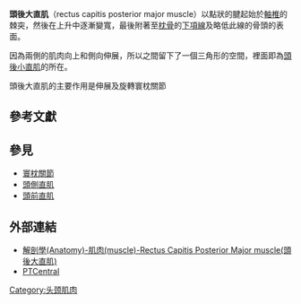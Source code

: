 {{Infobox muscle
| Name        = 頭後大直肌
| Latin       = Musculus rectus capitis posterior major
| Image       = Rectus capitis posterior major muscle.PNG
| Caption     = 背部深層肌肉 
| Origin      = [[軸椎|軸椎]]的[[棘突|棘突]]
| Insertion   = [[枕骨|枕骨]]的[[下項線|下項線]]
| Action      = Ipsilateral rotation of head and extension
| Blood       = {{le|Occipital artery}}
| Nerve       = [[枕下神經|枕下神經]]的[[後支|後支]]
<!--
| GraySubject  = 116 
| GrayPage     = 401 
| DorlandsPre  = m_22 
| DorlandsSuf  = 12550460  
-->
}}
'''頭後大直肌'''（rectus capitis posterior major muscle）以點狀的腱起始於[[軸椎|軸椎]]的棘突，然後在上升中逐漸變寬，最後附著至[[枕骨|枕骨]]的[[下項線|下項線]]及略低此線的骨頭的表面。

因為兩側的肌肉向上和側向伸展，所以之間留下了一個三角形的空間，裡面即為[[頭後小直肌|頭後小直肌]]的所在。

頭後大直肌的主要作用是伸展及旋轉寰枕關節

==參考文獻==
{{refbegin}}
{{Gray's}}
{{refend}}

==參見==
* [[寰枕關節|寰枕關節]]
* [[頭側直肌|頭側直肌]]
* [[頭前直肌|頭前直肌]]

==外部連結==
*[http://smallcollation.blogspot.com/2013/02/anatomy-muscle-rectus-capitis-posterior.html 解剖學(Anatomy)-肌肉(muscle)-Rectus Capitis Posterior Major muscle(頭後大直肌)] {{Wayback|url=http://smallcollation.blogspot.com/2013/02/anatomy-muscle-rectus-capitis-posterior.html |date=20190617011752 }}
* [https://web.archive.org/web/20050804024427/http://www.ptcentral.com/muscles/musclehead.html#rectus%20capitis%20posterior%20major PTCentral]

{{Muscles of neck}}
{{muscle-stub}}

[[Category:头颈肌肉|Category:头颈肌肉]]